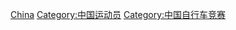{{Commonscat|Cyclists from China}}

[[Category:各国自行车运动员|China]]
[[Category:中国运动员|Category:中国运动员]]
[[Category:中国自行车竞赛|Category:中国自行车竞赛]]
